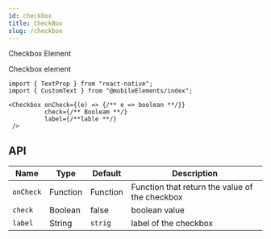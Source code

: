 ```yaml
---
id: checkbox
title: CheckBox
slug: /checkbox
---
```


Checkbox Element

Checkbox element

```tsx
import { TextProp } from "react-native";
import { CustomText } from "@mobileElements/index";

<Checkbox onCheck={(e) => {/** e => boolean **/}}
          check={/** Booleam **/} 
          label={/**lable **/}
 />
```


## API 

<div class='table-responsive'>

| Name             | Type                                            | Default                                           | Description                                               |
| ---------------- | ----------------------------------------------  | ------------------------------------------------- | --------------------------------------------------------- |
| `onCheck`        | Function                                        | Function                                          | Function that return the value of the checkbox            |                
| `check`          | Boolean                                         | false                                             |  boolean value                                            |                                                  
| `label`          | String                                          | `strig`                                           | label of the checkbox                                     |                                                   

</div>